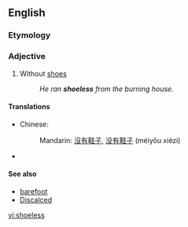 ==English==

===Etymology===
{{suffix|shoe|less}}

===Adjective===
{{en-adj|-}}

# Without [[shoes]]
#: ''He ran '''shoeless''' from the burning house.''

====Translations====
{{trans-top|without shoes}}
* Chinese:
*: Mandarin: [[沒有]][[鞋子]], [[没有]][[鞋子]] (méiyǒu xiézi)
{{trans-mid}}
* {{trreq|Finnish}}
{{trans-bottom}}

====See also====
* [[barefoot]]
* [[Discalced]]

[[vi:shoeless]]